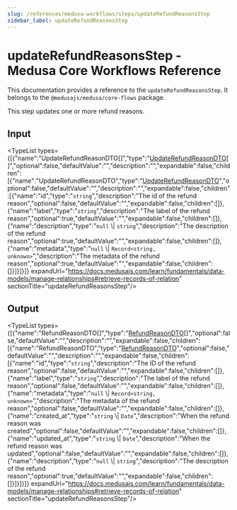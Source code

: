 ```yaml
---
slug: /references/medusa-workflows/steps/updateRefundReasonsStep
sidebar_label: updateRefundReasonsStep
---
```



# updateRefundReasonsStep - Medusa Core Workflows Reference

This documentation provides a reference to the `updateRefundReasonsStep`. It belongs to the `@medusajs/medusa/core-flows` package.

This step updates one or more refund reasons.

## Input

<TypeList types={[{"name":"UpdateRefundReasonDTO[]","type":"[UpdateRefundReasonDTO](../../../../../payment/interfaces/payment.UpdateRefundReasonDTO/page.mdx)[]","optional":false,"defaultValue":"","description":"","expandable":false,"children":[{"name":"UpdateRefundReasonDTO","type":"[UpdateRefundReasonDTO](../../../../../payment/interfaces/payment.UpdateRefundReasonDTO/page.mdx)","optional":false,"defaultValue":"","description":"","expandable":false,"children":[{"name":"id","type":"`string`","description":"The id of the refund reason","optional":false,"defaultValue":"","expandable":false,"children":[]},{"name":"label","type":"`string`","description":"The label of the refund reason","optional":true,"defaultValue":"","expandable":false,"children":[]},{"name":"description","type":"`null` \\| `string`","description":"The description of the refund reason","optional":true,"defaultValue":"","expandable":false,"children":[]},{"name":"metadata","type":"`null` \\| `Record<string, unknown>`","description":"The metadata of the refund reason","optional":true,"defaultValue":"","expandable":false,"children":[]}]}]}]} expandUrl="https://docs.medusajs.com/learn/fundamentals/data-models/manage-relationships#retrieve-records-of-relation" sectionTitle="updateRefundReasonsStep"/>

## Output

<TypeList types={[{"name":"RefundReasonDTO[]","type":"[RefundReasonDTO](../../../../../payment/interfaces/payment.RefundReasonDTO/page.mdx)[]","optional":false,"defaultValue":"","description":"","expandable":false,"children":[{"name":"RefundReasonDTO","type":"[RefundReasonDTO](../../../../../payment/interfaces/payment.RefundReasonDTO/page.mdx)","optional":false,"defaultValue":"","description":"","expandable":false,"children":[{"name":"id","type":"`string`","description":"The ID of the refund reason","optional":false,"defaultValue":"","expandable":false,"children":[]},{"name":"label","type":"`string`","description":"The label of the refund reason","optional":false,"defaultValue":"","expandable":false,"children":[]},{"name":"metadata","type":"`null` \\| `Record<string, unknown>`","description":"The metadata of the refund reason","optional":false,"defaultValue":"","expandable":false,"children":[]},{"name":"created_at","type":"`string` \\| `Date`","description":"When the refund reason was created","optional":false,"defaultValue":"","expandable":false,"children":[]},{"name":"updated_at","type":"`string` \\| `Date`","description":"When the refund reason was updated","optional":false,"defaultValue":"","expandable":false,"children":[]},{"name":"description","type":"`null` \\| `string`","description":"The description of the refund reason","optional":true,"defaultValue":"","expandable":false,"children":[]}]}]}]} expandUrl="https://docs.medusajs.com/learn/fundamentals/data-models/manage-relationships#retrieve-records-of-relation" sectionTitle="updateRefundReasonsStep"/>
